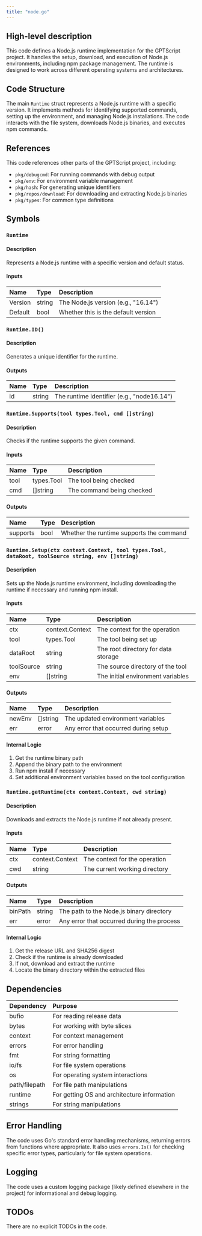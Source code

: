 ```yaml
---
title: "node.go"
---
```


## High-level description
This code defines a Node.js runtime implementation for the GPTScript project. It handles the setup, download, and execution of Node.js environments, including npm package management. The runtime is designed to work across different operating systems and architectures.

## Code Structure
The main `Runtime` struct represents a Node.js runtime with a specific version. It implements methods for identifying supported commands, setting up the environment, and managing Node.js installations. The code interacts with the file system, downloads Node.js binaries, and executes npm commands.

## References
This code references other parts of the GPTScript project, including:
- `pkg/debugcmd`: For running commands with debug output
- `pkg/env`: For environment variable management
- `pkg/hash`: For generating unique identifiers
- `pkg/repos/download`: For downloading and extracting Node.js binaries
- `pkg/types`: For common type definitions

## Symbols

### `Runtime`
#### Description
Represents a Node.js runtime with a specific version and default status.

#### Inputs
| Name | Type | Description |
|:-----|:-----|:------------|
| Version | string | The Node.js version (e.g., "16.14") |
| Default | bool | Whether this is the default version |

### `Runtime.ID()`
#### Description
Generates a unique identifier for the runtime.

#### Outputs
| Name | Type | Description |
|:-----|:-----|:------------|
| id | string | The runtime identifier (e.g., "node16.14") |

### `Runtime.Supports(tool types.Tool, cmd []string)`
#### Description
Checks if the runtime supports the given command.

#### Inputs
| Name | Type | Description |
|:-----|:-----|:------------|
| tool | types.Tool | The tool being checked |
| cmd | []string | The command being checked |

#### Outputs
| Name | Type | Description |
|:-----|:-----|:------------|
| supports | bool | Whether the runtime supports the command |

### `Runtime.Setup(ctx context.Context, tool types.Tool, dataRoot, toolSource string, env []string)`
#### Description
Sets up the Node.js runtime environment, including downloading the runtime if necessary and running npm install.

#### Inputs
| Name | Type | Description |
|:-----|:-----|:------------|
| ctx | context.Context | The context for the operation |
| tool | types.Tool | The tool being set up |
| dataRoot | string | The root directory for data storage |
| toolSource | string | The source directory of the tool |
| env | []string | The initial environment variables |

#### Outputs
| Name | Type | Description |
|:-----|:-----|:------------|
| newEnv | []string | The updated environment variables |
| err | error | Any error that occurred during setup |

#### Internal Logic
1. Get the runtime binary path
2. Append the binary path to the environment
3. Run npm install if necessary
4. Set additional environment variables based on the tool configuration

### `Runtime.getRuntime(ctx context.Context, cwd string)`
#### Description
Downloads and extracts the Node.js runtime if not already present.

#### Inputs
| Name | Type | Description |
|:-----|:-----|:------------|
| ctx | context.Context | The context for the operation |
| cwd | string | The current working directory |

#### Outputs
| Name | Type | Description |
|:-----|:-----|:------------|
| binPath | string | The path to the Node.js binary directory |
| err | error | Any error that occurred during the process |

#### Internal Logic
1. Get the release URL and SHA256 digest
2. Check if the runtime is already downloaded
3. If not, download and extract the runtime
4. Locate the binary directory within the extracted files

## Dependencies
| Dependency | Purpose |
|:-----------|:--------|
| bufio | For reading release data |
| bytes | For working with byte slices |
| context | For context management |
| errors | For error handling |
| fmt | For string formatting |
| io/fs | For file system operations |
| os | For operating system interactions |
| path/filepath | For file path manipulations |
| runtime | For getting OS and architecture information |
| strings | For string manipulations |

## Error Handling
The code uses Go's standard error handling mechanisms, returning errors from functions where appropriate. It also uses `errors.Is()` for checking specific error types, particularly for file system operations.

## Logging
The code uses a custom logging package (likely defined elsewhere in the project) for informational and debug logging.

## TODOs
There are no explicit TODOs in the code.